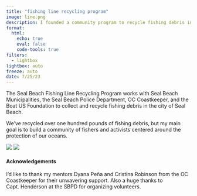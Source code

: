 ```yaml
---
title: "fishing line recycling program"
image: line.png
description: I founded a community program to recycle fishing debris in Seal Beach, California EST. 2020
format: 
  html:
    echo: true
    eval: false
    code-tools: true
filters: 
  - lightbox
lightbox: auto
freeze: auto
date: 7/25/23
---
```


The Seal Beach Fishing Line Recycling Program works with Seal Beach Municipalities, the Seal Beach Police Department, OC Coastkeeper, and the Boat US Foundation to collect and recycle fishing debris in the city of Seal Beach.

We've recycled over one hundred pounds of fishing debris, but my main goal is to build a community of fishers and activists centered around the protection of our oceans.

::: {layout="[[1, 1]]"}
![](sticker.jpg){group="photos" description="Putting the final touches on a recycling receptacle on the Seal Beach Pier-2020"} ![](receptacle.jpg){group="photos"}
:::

#### Acknowledgements

I'd like to thank my mentors Dyana Peña and Cristina Robinson from the OC Coastkeeper for their unwavering support. Also a huge thanks to Capt. Henderson at the SBPD for organizing volunteers.
